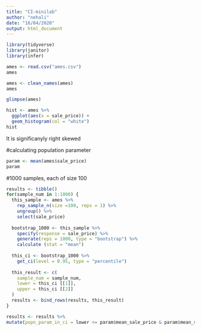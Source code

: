 ```yaml
---
title: "CI-minilab"
author: "nehali"
date: "16/04/2020"
output: html_document
---
```


```r
library(tidyverse)
library(janitor)
library(infer)
```

```r
ames <- read.csv("ames.csv")
ames
```
```r
ames <- clean_names(ames)
ames
```
```r
glimpse(ames)
```

```r
hist <- ames %>%
  ggplot(aes(x = sale_price)) +
  geom_histogram(col = "white")
hist
```
It is significanyly right skewed

#calculating population parameter
```r
param <- mean(ames$sale_price)
param
```

#1000 samples, each of size 100 
```r
results <- tibble()
for(sample_num in 1:1000) {
  this_sample <- ames %>%
    rep_sample_n(size =100, reps = 1) %>%
    ungroup() %>%
    select(sale_price)
  
  bootstrap_1000 <- this_sample %>%
    specify(response = sale_price) %>%
    generate(reps = 1000, type = "bootstrap") %>%
    calculate (stat = "mean")
  
  this_ci <- bootstrap_1000 %>%
    get_ci(level = 0.95, type = "percentile")
  
  this_result <- c(
    sample_num = sample_num,
    lower = this_ci [[1]],
    upper = this_ci [[2]]
  )
  results <- bind_rows(results, this_result)
}
```


```r
results <- results %>%
mutate(popn_param_in_ci = lower <= param$mean_sale_price & param$mean_sale_price <= upper)
```




